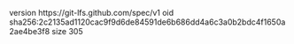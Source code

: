 version https://git-lfs.github.com/spec/v1
oid sha256:2c2135ad1120cac9f9d6de84591de6b686dd4a6c3a0b2bdc4f1650a2ae4be3f8
size 305
